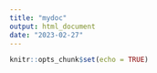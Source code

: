 ```yaml
---
title: "mydoc"
output: html_document
date: "2023-02-27"
---
```


```r
knitr::opts_chunk$set(echo = TRUE)
```
